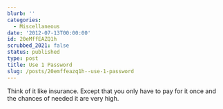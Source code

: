 ```yaml
---
blurb: ''
categories:
  - Miscellaneous
date: '2012-07-13T00:00:00'
id: 20eMffEAZQ1h
scrubbed_2021: false
status: published
type: post
title: Use 1 Password
slug: /posts/20emffeazq1h--use-1-password
---
```


Think of it like insurance. Except that you only have to pay for it once and the chances of needed it are very high.
